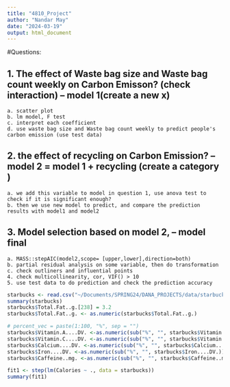 ```yaml
---
title: "4810_Project"
author: "Nandar May"
date: "2024-03-19"
output: html_document
---
```


#Questions:

## 1. The effect of Waste bag size and Waste bag count weekly on Carbon Emisson? (check interaction) -- model 1(create a new x)
    a. scatter plot
    b. lm model, F test
    c. interpret each coefficient
    d. use waste bag size and Waste bag count weekly to predict people's carbon emission (use test data)

## 2. the effect of recycling on Carbon Emission? -- model 2 = model 1 + recycling (create a category )
    a. we add this variable to model in question 1, use anova test to check if it is significant enough?
    b. then we use new model to predict, and compare the prediction results with model1 and model2
    
## 3. Model selection based on model 2, -- model final
    a. MASS::stepAIC(model2,scope= [upper,lower],direction=both)
    b. partial residual analysis on some variable, then do transformation
    c. check outliners and influential points
    4. check multicollinearity, cor, VIF() > 10
    5. use test data to do prediction and check the prediction accuracy  
    

```r
starbucks <- read.csv("~/Documents/SPRING24/DANA_PROJECTS/data/starbucks_drinkMenu_expanded.csv", header = T)
summary(starbucks)
starbucks$Total.Fat..g.[238] = 3.2
starbucks$Total.Fat..g. <- as.numeric(starbucks$Total.Fat..g.)

# percent_vec = paste(1:100, "%", sep = "")
starbucks$Vitamin.A....DV. <-as.numeric(sub("%", "", starbucks$Vitamin.A....DV.))
starbucks$Vitamin.C....DV. <-as.numeric(sub("%", "", starbucks$Vitamin.C....DV.))
starbucks$Calcium....DV. <-as.numeric(sub("%", "", starbucks$Calcium....DV.))
starbucks$Iron....DV. <-as.numeric(sub("%", "", starbucks$Iron....DV.))
starbucks$Caffeine..mg. <-as.numeric(sub("%", "", starbucks$Caffeine..mg.))
```


```r
fit1 <- step(lm(Calories ~ ., data = starbucks))
summary(fit1)
```

